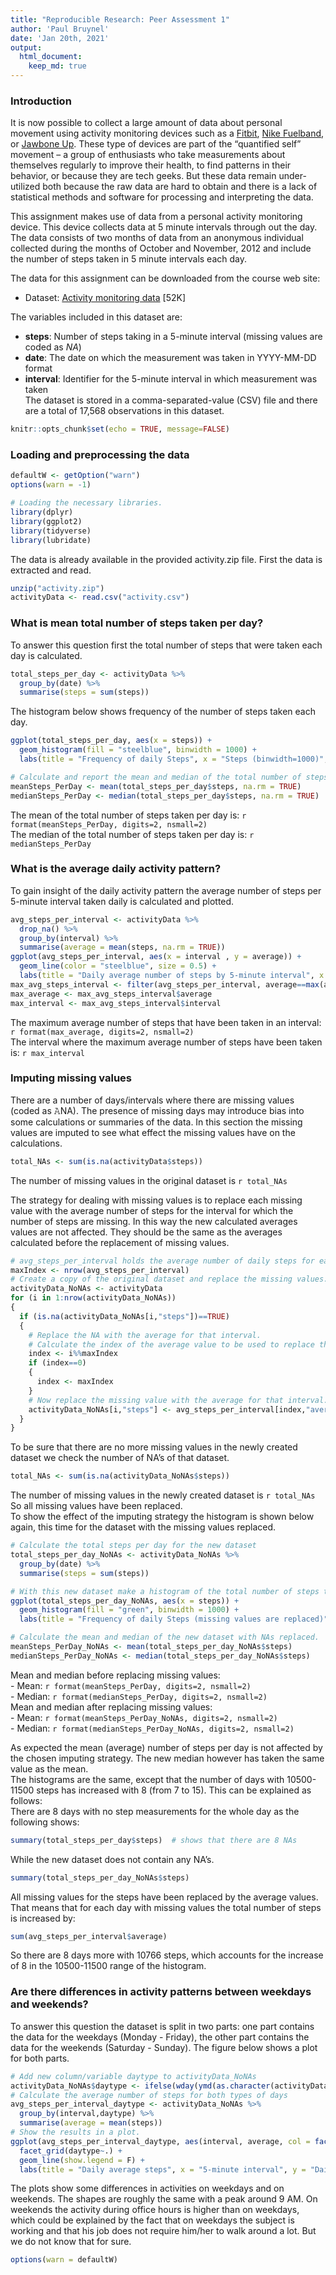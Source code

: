 ```yaml
---
title: "Reproducible Research: Peer Assessment 1"
author: 'Paul Bruynel'
date: 'Jan 20th, 2021'
output: 
  html_document:
    keep_md: true
---
```


### Introduction
It is now possible to collect a large amount of data about personal movement using activity monitoring devices such as a [Fitbit](https://www.fitbit.com/home), [Nike Fuelband](https://www.nike.com/us/en_us/c/nikeplus-fuelband), or [Jawbone Up](https://jawbone.com/up). These type of devices are part of the “quantified self” movement – a group of enthusiasts who take measurements about themselves regularly to improve their health, to find patterns in their behavior, or because they are tech geeks. But these data remain under-utilized both because the raw data are hard to obtain and there is a lack of statistical methods and software for processing and interpreting the data.

This assignment makes use of data from a personal activity monitoring device. This device collects data at 5 minute intervals through out the day. The data consists of two months of data from an anonymous individual collected during the months of October and November, 2012 and include the number of steps taken in 5 minute intervals each day.

The data for this assignment can be downloaded from the course web site:

* Dataset: [Activity monitoring data](https://d396qusza40orc.cloudfront.net/repdata%2Fdata%2Factivity.zip) [52K]

The variables included in this dataset are:

- **steps**: Number of steps taking in a 5-minute interval (missing values are coded as *NA*) </br>
- **date**: The date on which the measurement was taken in YYYY-MM-DD format </br>
- **interval**: Identifier for the 5-minute interval in which measurement was taken </br>
The dataset is stored in a comma-separated-value (CSV) file and there are a total of 17,568 observations in this dataset.

```r
knitr::opts_chunk$set(echo = TRUE, message=FALSE)
```

### Loading and preprocessing the data
```r
defaultW <- getOption("warn") 
options(warn = -1)
```
```r
# Loading the necessary libraries.
library(dplyr)
library(ggplot2)
library(tidyverse)
library(lubridate)
```

The data is already available in the provided activity.zip file. First the data is extracted and read.
```r
unzip("activity.zip")
activityData <- read.csv("activity.csv")
```

### What is mean total number of steps taken per day?
To answer this question first the total number of steps that were taken each day is calculated.
```r
total_steps_per_day <- activityData %>% 
  group_by(date) %>% 
  summarise(steps = sum(steps))
```
The histogram below shows frequency of the number of steps taken each day.
```r
ggplot(total_steps_per_day, aes(x = steps)) +
  geom_histogram(fill = "steelblue", binwidth = 1000) +
  labs(title = "Frequency of daily Steps", x = "Steps (binwidth=1000)", y = "Frequency")
```

```r
# Calculate and report the mean and median of the total number of steps taken per day.
meanSteps_PerDay <- mean(total_steps_per_day$steps, na.rm = TRUE)
medianSteps_PerDay <- median(total_steps_per_day$steps, na.rm = TRUE)
```
The mean of the total number of steps taken per day is: `r format(meanSteps_PerDay, digits=2, nsmall=2)`  
The median of the total number of steps taken per day is: `r medianSteps_PerDay`


### What is the average daily activity pattern?
To gain insight of the daily activity pattern the average number of steps per 5-minute interval taken daily is calculated and plotted.
```r
avg_steps_per_interval <- activityData %>% 
  drop_na() %>% 
  group_by(interval) %>% 
  summarise(average = mean(steps, na.rm = TRUE))
ggplot(avg_steps_per_interval, aes(x = interval , y = average)) + 
  geom_line(color = "steelblue", size = 0.5) + 
  labs(title = "Daily average number of steps by 5-minute interval", x = "5-minute interval", y = "Daily average number of steps")
max_avg_steps_interval <- filter(avg_steps_per_interval, average==max(average))
max_average <- max_avg_steps_interval$average
max_interval <- max_avg_steps_interval$interval
```
The maximum average number of steps that have been taken in an interval: `r format(max_average, digits=2, nsmall=2)`  
The interval where the maximum average number of steps have been taken is: `r max_interval`  


### Imputing missing values
There are a number of days/intervals where there are missing values (coded as 𝙰NA). The presence of missing days may introduce bias into some calculations or summaries of the data. In this section the missing values are imputed to see what effect the missing values have on the calculations.  
```r
total_NAs <- sum(is.na(activityData$steps))
```
The number of missing values in the original dataset is `r total_NAs`  

The strategy for dealing with missing values is to replace each missing value with the average number of steps for the interval for which the number of steps are missing. In this way the new calculated averages values are not affected. They should be the same as the averages calculated before the replacement of missing values.
```r
# avg_steps_per_interval holds the average number of daily steps for each interval
maxIndex <- nrow(avg_steps_per_interval)
# Create a copy of the original dataset and replace the missing values.
activityData_NoNAs <- activityData
for (i in 1:nrow(activityData_NoNAs))
{
  if (is.na(activityData_NoNAs[i,"steps"])==TRUE)
  {
    # Replace the NA with the average for that interval.
    # Calculate the index of the average value to be used to replace the missing value.
    index <- i%%maxIndex  
    if (index==0)
    {
      index <- maxIndex
    }
    # Now replace the missing value with the average for that interval.
    activityData_NoNAs[i,"steps"] <- avg_steps_per_interval[index,"average"]
  } 
}
```
To be sure that there are no more missing values in the newly created dataset we check the number of NA's of that dataset.
```r
total_NAs <- sum(is.na(activityData_NoNAs$steps))
```
The number of missing values in the newly created dataset is `r total_NAs`  
So all missing values have been replaced.  
To show the effect of the imputing strategy the histogram is shown below again, this time for the dataset with the missing values replaced.

```r
# Calculate the total steps per day for the new dataset
total_steps_per_day_NoNAs <- activityData_NoNAs %>% 
  group_by(date) %>% 
  summarise(steps = sum(steps))

# With this new dataset make a histogram of the total number of steps taken each day.
ggplot(total_steps_per_day_NoNAs, aes(x = steps)) +
  geom_histogram(fill = "green", binwidth = 1000) +
  labs(title = "Frequency of daily Steps (missing values are replaced)", x = "Steps (binwidth=1000)", y = "Frequency")

# Calculate the mean and median of the new dataset with NAs replaced.
meanSteps_PerDay_NoNAs <- mean(total_steps_per_day_NoNAs$steps)
medianSteps_PerDay_NoNAs <- median(total_steps_per_day_NoNAs$steps)
```
Mean and median before replacing missing values:  
- Mean: `r format(meanSteps_PerDay, digits=2, nsmall=2)`  
- Median: `r format(medianSteps_PerDay, digits=2, nsmall=2)`  
Mean and median after replacing missing values:  
- Mean: `r format(meanSteps_PerDay_NoNAs, digits=2, nsmall=2)`  
- Median: `r format(medianSteps_PerDay_NoNAs, digits=2, nsmall=2)`  
  
As expected the mean (average) number of steps per day is not affected by the chosen imputing strategy.
The new median however has taken the same value as the mean.  
The histograms are the same, except that the number of days with 10500-11500 steps
has increased with 8 (from 7 to 15). This can be explained as follows:  
There are 8 days with no step measurements for the whole day as the following shows:
```r
summary(total_steps_per_day$steps)  # shows that there are 8 NAs
```
While the new dataset does not contain any NA's.
```r
summary(total_steps_per_day_NoNAs$steps)
```

All missing values for the steps have been replaced by the average values.
That means that for each day with missing values the total number of steps is increased by:
```r
sum(avg_steps_per_interval$average)
```

So there are 8 days more with 10766 steps, which accounts for the increase of 8 
in the 10500-11500 range of the histogram.


### Are there differences in activity patterns between weekdays and weekends?
To answer this question the dataset is split in two parts: one part contains the
data for the weekdays (Monday - Friday), the other part contains the data for the 
weekends (Saturday - Sunday). The figure below shows a plot for both parts.
```r
# Add new column/variable daytype to activityData_NoNAs
activityData_NoNAs$daytype <- ifelse(wday(ymd(as.character(activityData_NoNAs$date))) %in% c(1,7), "weekend", "weekday")
# Calculate the average number of steps for both types of days
avg_steps_per_interval_daytype <- activityData_NoNAs %>% 
  group_by(interval,daytype) %>% 
  summarise(average = mean(steps))
# Show the results in a plot.
ggplot(avg_steps_per_interval_daytype, aes(interval, average, col = factor(daytype))) +
  facet_grid(daytype~.) +
  geom_line(show.legend = F) +
  labs(title = "Daily average steps", x = "5-minute interval", y = "Daily average steps")
```
  
The plots show some differences in activities on weekdays and on weekends. The shapes
are roughly the same with a peak around 9 AM. On weekends the activity during office
hours is higher than on weekdays, which could be explained by the fact that on weekdays
the subject is working and that his job does not require him/her to walk around
a lot. But we do not know that for sure.

```r
options(warn = defaultW)
```